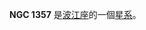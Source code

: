 {{NGCInfoBox|NGCID=NGC 1357|發現者=弗里德里希·威廉·赫歇爾|發現日期=1785年2月1日|其他編號=MCG -2-10-1,IRAS03309-1349|曆元=J2000.0|赤經=3時33分17.1秒
|赤緯=-13°39'52"|星座=波江座|星體=星系|星等=11.6|表面亮度=13.7|藍等=12.4}}

'''NGC 1357''' 是[[波江座|波江座]]的一個[[星系|星系]]。

{{NGCReference|1357}}
{{Catalogs|NGC=1357}}